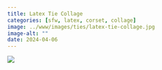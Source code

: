 ```yaml
---
title: Latex Tie Collage
categories: [sfw, latex, corset, collage]
image: ../www/images/ties/latex-tie-collage.jpg
image-alt: ""
date: 2024-04-06
---
```


![](../www/images/ties/latex-tie-collage.jpg)

